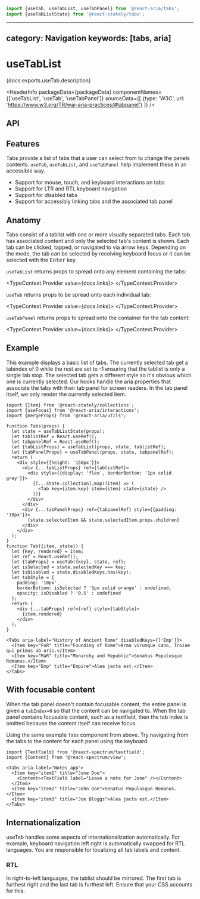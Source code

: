 <!-- Copyright 2020 Adobe. All rights reserved.
This file is licensed to you under the Apache License, Version 2.0 (the "License");
you may not use this file except in compliance with the License. You may obtain a copy
of the License at http://www.apache.org/licenses/LICENSE-2.0
Unless required by applicable law or agreed to in writing, software distributed under
the License is distributed on an "AS IS" BASIS, WITHOUT WARRANTIES OR REPRESENTATIONS
OF ANY KIND, either express or implied. See the License for the specific language
governing permissions and limitations under the License. -->



```jsx import
import {useTab, useTabList, useTabPanel} from '@react-aria/tabs';
import {useTabListState} from '@react-stately/tabs';
```

---
category: Navigation
keywords: [tabs, aria]
---

# useTabList

<p>{docs.exports.useTab.description}</p>

<HeaderInfo
  packageData={packageData}
  componentNames={['useTabList', 'useTab', 'useTabPanel']}
  sourceData={[
    {type: 'W3C', url: 'https://www.w3.org/TR/wai-aria-practices/#tabpanel'}
  ]} />

## API

<FunctionAPI function={docs.exports.useTabList} links={docs.links} />

<FunctionAPI function={docs.exports.useTab} links={docs.links} />

<FunctionAPI function={docs.exports.useTabPanel} links={docs.links} />

## Features

Tabs provide a list of tabs that a user can select from to change the panels contents. `useTab`, `useTabList`, and `useTabPanel` help implement these in an accessible way.

* Support for mouse, touch, and keyboard interactions on tabs
* Support for LTR and RTL keyboard navigation
* Support for disabled tabs
* Support for accessibly linking tabs and the associated tab panel


## Anatomy

<Anatomy />

Tabs consist of a tablist with one or more visually separated tabs. Each tab has associated content and only the selected tab's content is shown.
Each tab can be clicked, tapped, or navigated to via arrow keys. Depending on the mode, the tab can be selected by receiving keyboard focus or it can be selected with the <kbd>Enter</kbd> key.

`useTabList` returns props to spread onto any element containing the tabs:

<TypeContext.Provider value={docs.links}>
  <InterfaceType properties={docs.links[docs.exports.useTabList.return.id].properties} />
</TypeContext.Provider>

`useTab` returns props to be spread onto each individual tab:

<TypeContext.Provider value={docs.links}>
  <InterfaceType properties={docs.links[docs.exports.useTab.return.id].properties} />
</TypeContext.Provider>

`useTabPanel` returns props to spread onto the container for the tab content:

<TypeContext.Provider value={docs.links}>
  <InterfaceType properties={docs.links[docs.exports.useTabPanel.return.id].properties} />
</TypeContext.Provider>

## Example

This example displays a basic list of tabs. The currently selected tab get a tabindex of 0 while the rest are set to -1 ensuring that the tablist is only a single tab stop. The selected tab gets a different style so it's obvious which one is currently selected. Our hooks handle the aria properties that associate the tabs with their tab panel for screen readers. In the tab panel itself, we only render the currently selected item.

```tsx example export=true
import {Item} from '@react-stately/collections';
import {useFocus} from '@react-aria/interactions';
import {mergeProps} from '@react-aria/utils';

function Tabs(props) {
  let state = useTabListState(props);
  let tablistRef = React.useRef();
  let tabpanelRef = React.useRef();
  let {tabListProps} = useTabList(props, state, tablistRef);
  let {tabPanelProps} = useTabPanel(props, state, tabpanelRef);
  return (
    <div style={{height: '150px'}}>
      <div {...tabListProps} ref={tablistRef}>
        <div style={{display: 'flex', borderBottom: '1px solid grey'}}>
          {[...state.collection].map((item) => (
            <Tab key={item.key} item={item} state={state} />
          ))}
        </div>
      </div>
      <div {...tabPanelProps} ref={tabpanelRef} style={{padding: '10px'}}>
        {state.selectedItem && state.selectedItem.props.children}
      </div>
    </div>
  );
}
function Tab({item, state}) {
  let {key, rendered} = item;
  let ref = React.useRef();
  let {tabProps} = useTab({key}, state, ref);
  let isSelected = state.selectedKey === key;
  let isDisabled = state.disabledKeys.has(key);
  let tabStyle = {
    padding: '10px',
    borderBottom: isSelected ? '3px solid orange' : undefined,
    opacity: isDisabled ? '0.5' : undefined
  };
  return (
    <div {...tabProps} ref={ref} style={tabStyle}>
      {item.rendered}
    </div>
  );
}

<Tabs aria-label="History of Ancient Rome" disabledKeys={['Emp']}>
  <Item key="FoR" title="Founding of Rome">Arma virumque cano, Troiae qui primus ab oris.</Item>
  <Item key="MaR" title="Monarchy and Republic">Senatus Populusque Romanus.</Item>
  <Item key="Emp" title="Empire">Alea jacta est.</Item>
</Tabs>
```

## With focusable content

When the tab panel doesn't contain focusable content, the entire panel is given a `tabIndex=0` so that the content can be navigated to. When the tab panel contains focusable content, such as a textfield, then the tab index is omitted because the content itself can receive focus.

Using the same example `Tabs` component from above. Try navigating from the tabs to the content for each panel using the keyboard.

```tsx example
import {TextField} from '@react-spectrum/textfield';
import {Content} from '@react-spectrum/view';

<Tabs aria-label="Notes app">
  <Item key="item1" title="Jane Doe">
    <Content><TextField label="Leave a note for Jane" /></Content>
  </Item>
  <Item key="item2" title="John Doe">Senatus Populusque Romanus.</Item>
  <Item key="item3" title="Joe Bloggs">Alea jacta est.</Item>
</Tabs>
```

## Internationalization

useTab handles some aspects of internationalization automatically. For example, keyboard navigation left right is automatically swapped for RTL languages. You are responsible for localizing all tab labels and content.

### RTL

In right-to-left languages, the tablist should be mirrored. The first tab is furthest right and the last tab is furthest left. Ensure that your CSS accounts for this.
